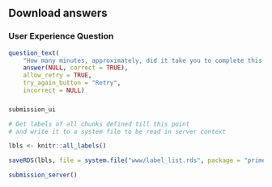 ## Download answers

###

### User Experience Question

```r
question_text(
	"How many minutes, approximately, did it take you to complete this tuorial? For example, an hour and a half would be 90 minutes.",
	answer(NULL, correct = TRUE),
	allow_retry = TRUE,
	try_again_button = "Retry",
	incorrect = NULL)
```

###

```r
submission_ui
```

```r

# Get labels of all chunks defined till this point
# and write it to a system file to be read in server context

lbls <- knitr::all_labels()

saveRDS(lbls, file = system.file("www/label_list.rds", package = "primer.tutorials"))
```

```r
submission_server()
```
